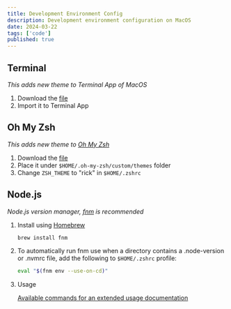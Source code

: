 ```yaml
---
title: Development Environment Config
description: Development environment configuration on MacOS
date: 2024-03-22
tags: ['code']
published: true
---
```


## Terminal

_This adds new theme to Terminal App of MacOS_

1. Download the [file](/assets/rick.terminal)
1. Import it to Terminal App

## Oh My Zsh

_This adds new theme to [Oh My Zsh](https://ohmyz.sh)_

1. Download the [file](/assets/rick.zsh-theme)
1. Place it under `$HOME/.oh-my-zsh/custom/themes` folder
1. Change `ZSH_THEME` to "rick" in `$HOME/.zshrc`

## Node.js

_Node.js version manager, [fnm](https://github.com/Schniz/fnm) is recommended_

1. Install using [Homebrew](https://brew.sh/)

   ```sh
   brew install fnm
   ```

1. To automatically run fnm use when a directory contains a .node-version or .nvmrc file, add the following to `$HOME/.zshrc` profile:

   ```sh
   eval "$(fnm env --use-on-cd)"
   ```

1. Usage

   [Available commands for an extended usage documentation](https://github.com/Schniz/fnm/blob/master/docs/commands.md)
